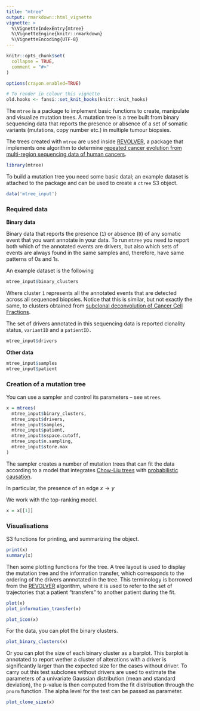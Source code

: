 ```yaml
---
title: "mtree"
output: rmarkdown::html_vignette
vignette: >
  %\VignetteIndexEntry{mtree}
  %\VignetteEngine{knitr::rmarkdown}
  %\VignetteEncoding{UTF-8}
---
```


```r
knitr::opts_chunk$set(
  collapse = TRUE,
  comment = "#>"
)

options(crayon.enabled=TRUE)
```

```r
# To render in colour this vignette
old.hooks <- fansi::set_knit_hooks(knitr::knit_hooks)
```

The `mtree` is a package to implement basic functions to create, manipulate and visualize mutation trees. A mutation tree is a tree built from  binary sequencing data that reports the presence or absence of a set of somatic variants (mutations, copy number etc.) in multiple tumour biopsies.

The trees created with `mtree` are used inside [REVOLVER](https://github.com/caravagn/revolver), a package that implements one algorithm to determine [repeated cancer evolution from multi-region sequencing data of human cancers](https://www.nature.com/articles/s41592-018-0108-x). 


```r
library(mtree)
```

To build a mutation tree you need some basic datal; an example dataset is attached to the package and can be used to create a `ctree` S3 object.
```r
data('mtree_input')
```
### Required data

**Binary data**

Binary data that reports the presence (`1`) or absence (`0`) of any somatic event that you want annotate in your data. To run `mtree` you need to report both which of the annotated events are drivers, but also which sets of events are always found in the same samples and, therefore, have same patterns of 0s and 1s.

An example dataset is the following
```r
mtree_input$binary_clusters
```
Where cluster `1` represents  all the annotated events that are detected across all sequenced biopsies. Notice that this is similar, but not exactly the same, to clusters obtained from [subclonal deconvolution of Cancer Cell Fractions](https://caravagn.github.io/ctree).

The set of drivers annotated in this sequencing data is reported clonality status, `variantID` and a `patientID.`
```r
mtree_input$drivers
```

**Other data**

```r
mtree_input$samples
mtree_input$patient
```

### Creation of a mutation tree

You can use a sampler and control its parameters -- see `mtrees`.
```r
x = mtrees(
  mtree_input$binary_clusters, 
  mtree_input$drivers,
  mtree_input$samples,
  mtree_input$patient,
  mtree_input$sspace.cutoff,
  mtree_input$n.sampling,
  mtree_input$store.max
)
```

The sampler creates a number of mutation trees that can fit the data according to a model that integrates [Chow-Liu trees](https://en.wikipedia.org/wiki/Chow%E2%80%93Liu_tree) with [probabilistic causation](https://plato.stanford.edu/entries/causation-probabilistic/).

In particular, the presence of an edge $x \to y$


We work with the top-ranking model.
```r
x = x[[1]]
```

### Visualisations

S3 functions for printing, and summarizing the object.
```r
print(x)
summary(x)
```

Then some plotting functions for the tree. A tree layout is used to display the mutation tree and the information transfer, which corresponds to the ordering of the drivers annnotated in the tree. This terminology is borrowed from the [REVOLVER](https://github.com/caravagn/revolver) algorithm, where it is used to refer to the set of trajectories that a patient "transfers" to another patient during the fit.
```r
plot(x)
plot_information_transfer(x)
```
```r
plot_icon(x)
```

For the data, you can plot the binary clusters.
```r
plot_binary_clusters(x)
```

Or you can plot the size of each binary cluster as a barplot. This barplot is annotated to report wether a cluster of alterations with a driver is significantly larger than the expected size for the cases without driver. To carry out this test subclones without drivers are used to estimate the parameters of a univariate Gaussian distribution (mean and standard deviation), the p-value is then computed from the fit distribution through the `pnorm` function. The alpha level for the test can be passed as parameter.

```r
plot_clone_size(x)
```
